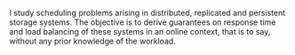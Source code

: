 I study scheduling problems arising in distributed, replicated and persistent storage systems. The
objective is to derive guarantees on response time and load balancing of these systems in an online
context, that is to say, without any prior knowledge of the workload.
